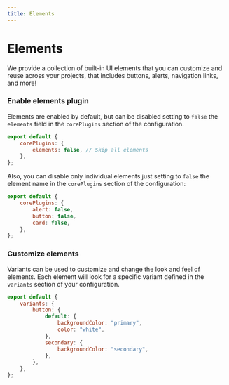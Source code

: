 ```yaml
---
title: Elements
---
```


# Elements

We provide a collection of built-in UI elements that you can customize and reuse across your projects, that includes buttons, alerts, navigation links, and more!

### Enable elements plugin

Elements are enabled by default, but can be disabled setting to `false` the `elements` field in the `corePlugins` section of the configuration.

```js title=siimple.config.js
export default {
    corePlugins: {
        elements: false, // Skip all elements
    },
};
```

Also, you can disable only individual elements just setting to `false` the element name in the `corePlugins` section of the configuration:

```js title=siimple.config.js
export default {
    corePlugins: {
        alert: false,
        button: false,
        card: false,
    },
};
```

### Customize elements

Variants can be used to customize and change the look and feel of elements. Each element will look for a specific variant defined in the `variants` section of your configuration.

```js title=siimple.config.js
export default {
    variants: {
        button: {
            default: {
                backgroundColor: "primary",
                color: "white",
            },
            secondary: {
                backgroundColor: "secondary",
            },
        },
    },
};
```
